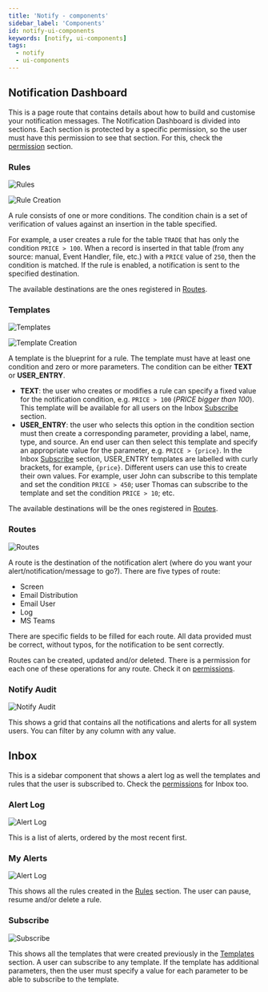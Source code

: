 ```yaml
---
title: 'Notify - components'
sidebar_label: 'Components'
id: notify-ui-components
keywords: [notify, ui-components]
tags:
  - notify
  - ui-components
---
```


## Notification Dashboard

This is a page route that contains details about how to build and customise your notification messages. The Notification Dashboard is divided into sections. Each section is protected by a specific permission, so the user must have this permission to see that section. For this, check the [permission](../notify-permissions) section.

### Rules

![Rules](/img/pbc-notify-ui/01_rules.png)

![Rule Creation](/img/pbc-notify-ui/05_rule_dialog.png)

A rule consists of one or more conditions. The condition chain is a set of verification of values against an insertion in the table specified. 

For example, a user creates a rule for the table `TRADE` that has only the condition `PRICE > 100`. When a record is inserted in that table (from any source: manual, Event Handler, file, etc.) with a `PRICE` value of `250`, then the condition is matched. If the rule is enabled, a notification is sent to the specified destination.

The available destinations are the ones registered in [Routes](#13-routes).

### Templates

![Templates](/img/pbc-notify-ui/02_templates.png)

![Template Creation](/img/pbc-notify-ui/06_template_dialog.png)

A template is the blueprint for a rule. The template must have at least one condition and zero or more parameters. The condition can be either **TEXT** or **USER_ENTRY**.

- **TEXT**: the user who creates or modifies a rule can specify a fixed value for the notification condition, e.g. `PRICE > 100` (*PRICE bigger than 100*). This template will be available for all users on the Inbox [Subscribe](#23-subscribe) section.
- **USER_ENTRY**: the user who selects this option in the condition section must then create a corresponding parameter, providing a label, name, type, and source. An end user can then select this template and specify an appropriate value for the parameter, e.g. `PRICE > {price}`. In the Inbox [Subscribe](#23-subscribe) section, USER_ENTRY templates are labelled with curly brackets, for example, `{price}`. 
Different users can use this to create their own values. For example, user John can subscribe to this template and set the condition `PRICE > 450`; user Thomas can subscribe to the template and set the condition `PRICE > 10`; etc. 

The available destinations will be the ones registered in [Routes](#13-routes).

### Routes

![Routes](/img/pbc-notify-ui/03_routes.png)

A route is the destination of the notification alert (where do you want your alert/notification/message to go?). There are five types of route:

- Screen
- Email Distribution
- Email User
- Log
- MS Teams

There are specific fields to be filled for each route. All data provided must be correct, without typos, for the notification to be sent correctly.

Routes can be created, updated and/or deleted. There is a permission for each one of these operations for any route. Check it on [permissions](../notify-permissions#routes).

### Notify Audit

![Notify Audit](/img/pbc-notify-ui/04_notify_audit.png)

This shows a grid that contains all the notifications and alerts for all system users. You can filter by any column with any value.

## Inbox

This is a sidebar component that shows a alert log as well the templates and rules that the user is subscribed to. Check the [permissions](../notify-permissions#inbox) for Inbox too.

### Alert Log

![Alert Log](/img/pbc-notify-ui/07_inbox_alert_log.png)

This is a list of alerts, ordered by the most recent first.

### My Alerts

![Alert Log](/img/pbc-notify-ui/08_inbox_my_alerts.png)

This shows all the rules created in the [Rules](#11-rules) section. The user can pause, resume and/or delete a rule.

### Subscribe

![Subscribe](/img/pbc-notify-ui/09_inbox_subscribe.png)

This shows all the templates that were created previously in the [Templates](#12-templates) section. A user can subscribe to any template. If the template has additional parameters, then the user must specify a value for each parameter to be able to subscribe to the template.
